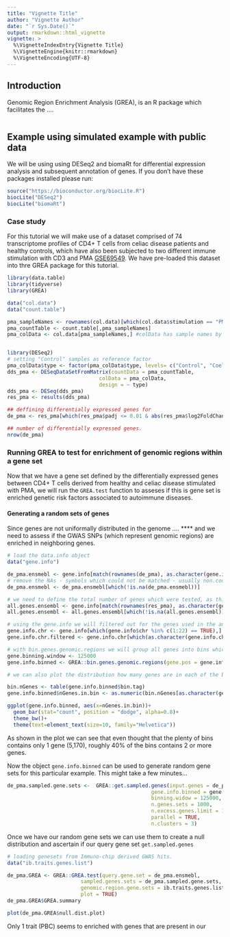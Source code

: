 ```yaml
---
title: "Vignette Title"
author: "Vignette Author"
date: "`r Sys.Date()`"
output: rmarkdown::html_vignette
vignette: >
  %\VignetteIndexEntry{Vignette Title}
  %\VignetteEngine{knitr::rmarkdown}
  %\VignetteEncoding{UTF-8}
---
```


## Introduction 
Genomic Region Enrichment Analysis (GREA), is an R package which facilitates the ....
```r

```


## Example using simulated example with public data

We will be using using DESeq2 and biomaRt for differential expression analysis and subsequent annotation of genes. If you don't have these packages installed please run: 
```r
source("https://bioconductor.org/biocLite.R")
biocLite("DESeq2")
biocLite("biomaRt")
```


### Case study 
For this tutorial we will make use of a dataset comprised of 74 transcriptome profiles of CD4+ T cells from celiac disease patients and healthy controls, which have also been subjected to two different immune stimulation with CD3 and PMA [GSE69549](https://www.ncbi.nlm.nih.gov/geo/query/acc.cgi?acc=GSE69549). We have pre-loaded this dataset into thre GREA package for this tutorial. 

```r
library(data.table)
library(tidyverse)
library(GREA)

data("col.data")
data("count.table")

pma_sampleNames <- rownames(col.data)[which(col.data$stimulation == "PMA")] 
pma_countTable <- count.table[,pma_sampleNames]
pma_colData <- col.data[pma_sampleNames,] #colData has sample names by row


library(DESeq2)
# setting "Control" samples as reference factor
pma_colData$type <- factor(pma_colData$type, levels= c("Control", "Coeliac"))
dds_pma <- DESeqDataSetFromMatrix(countData = pma_countTable,
                              colData = pma_colData,
                              design = ~ type)
dds_pma <- DESeq(dds_pma)
res_pma <- results(dds_pma)

## deffining differentially expressed genes for 
de_pma <- res_pma[which(res_pma$padj <= 0.01 & abs(res_pma$log2FoldChange ) >= 1),]

## number of differentially expressed genes. 
nrow(de_pma)
```

### Running GREA to test for enrichment of genomic regions within a gene set 
Now that we have a gene set defined by the differentially expressed genes between CD4+ T cells derived from healthy and celiac disease stimulated with PMA, we will run the `GREA.test` function to asseses if this is gene set is enriched genetic risk factors associated to autoimmune diseases.

#### Generating a random sets of genes 
Since genes are not uniformally distributed in the genome .... **** and we need to assess if the GWAS SNPs (which represent genomic regions) are enriched in neighboring genes. 
```r
# load the data.info object 
data("gene.info")

de_pma.ensmebl <- gene.info[match(rownames(de_pma), as.character(gene.info$gene_name)),"gene_id"]
# remove the NAs - symbols which could not be matched - usually non.coding genes and synonims 
de_pma.ensmebl <- de_pma.ensmebl[which(!is.na(de_pma.ensmebl))]

# we need to define the total number of genes which were tested, as this is the set of genes from which we will be able to generate the sampled gene sets. 
all.genes.ensembl <- gene.info[match(rownames(res_pma), as.character(gene.info$gene_name)),"gene_id"] 
all.genes.ensembl <- all.genes.ensembl[which(!is.na(all.genes.ensembl))]

# using the gene.info we will filtered out for the genes used in the anlaysis - and genes from autosomal chromosomes. 
gene.info.chr <- gene.info[which(gene.info$chr %in% c(1:22) == TRUE),]
gene.info.chr.filtered <- gene.info.chr[which(as.character(gene.info.chr$gene_id) %in% all.genes.ensembl),]

# with bin.genes.genomic.regions we will group all genes into bins which are defined by gene.binning.window
gene.binning.window <- 125000
gene.info.binned <- GREA::bin.genes.genomic.regions(gene.pos = gene.info.chr.filtered, window = gene.binning.window)

# we can also plot the distribution how many genes are in each of the bins we generated.

bin.nGenes <- table(gene.info.binned$bin.tag)
gene.info.binned$nGenes.in.bin <- as.numeric(bin.nGenes[as.character(gene.info.binned$bin.tag)])

ggplot(gene.info.binned, aes(x=nGenes.in.bin))+
  geom_bar(stat="count", position = "dodge", alpha=0.8)+
  theme_bw()+
  theme(text=element_text(size=10, family="Helvetica"))

```

As shown in the plot we can see that even thought that the plenty of bins contains only 1 gene (5,170), roughly 40% of the bins contains 2 or more genes. 

Now the object `gene.info.binned` can be used to generate random gene sets for this particular example. This might take a few minutes... 
```r

de_pma.sampled.gene.sets <-  GREA::get.sampled.genes(input.genes = de_pma.ensmebl,
                                               gene.info.binned = gene.info.binned,
                                               binning.widow = 125000,
                                               n.genes.sets = 1000, 
                                               n.excess.genes.limit = 10,
                                               parallel = TRUE, 
                                               n.clusters = 3)


```

Once we have our random gene sets we can use them to create a null distribution and ascertain if our query gene set `get.sampled.genes`
```r
# loading genesets from Immuno-chip derived GWAS hits. 
data("ib.traits.genes.list")

de_pma.GREA <- GREA::GREA.test(query.gene.set = de_pma.ensmebl, 
                        sampled.genes.sets = de_pma.sampled.gene.sets, 
                        genomic.region.gene.sets = ib.traits.genes.list, 
                        plot = TRUE)
de_pma.GREA$GREA.summary

plot(de_pma.GREA$null.dist.plot)
```

Only 1 trait (PBC) seems to enriched with genes that are present in our 

